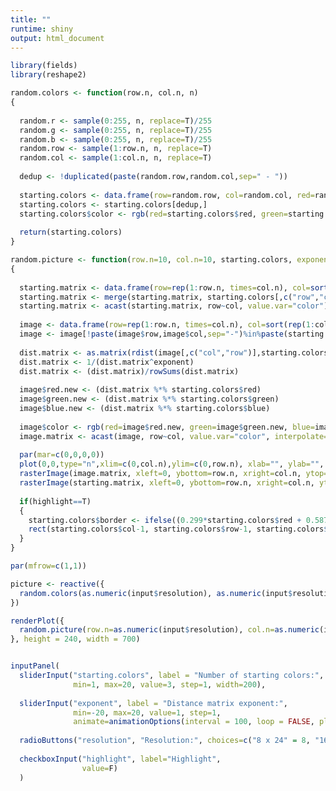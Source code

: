 ```yaml
---
title: ""
runtime: shiny
output: html_document
---
```


```r
library(fields)
library(reshape2)

random.colors <- function(row.n, col.n, n)
{
  
  random.r <- sample(0:255, n, replace=T)/255
  random.g <- sample(0:255, n, replace=T)/255
  random.b <- sample(0:255, n, replace=T)/255
  random.row <- sample(1:row.n, n, replace=T)
  random.col <- sample(1:col.n, n, replace=T)
  
  dedup <- !duplicated(paste(random.row,random.col,sep=" - "))
  
  starting.colors <- data.frame(row=random.row, col=random.col, red=random.r, green=random.g, blue=random.b) 
  starting.colors <- starting.colors[dedup,]
  starting.colors$color <- rgb(red=starting.colors$red, green=starting.colors$green, blue=starting.colors$blue)
  
  return(starting.colors)
}

random.picture <- function(row.n=10, col.n=10, starting.colors, exponent=1, interpolate=F, highlight=F)
{
  
  starting.matrix <- data.frame(row=rep(1:row.n, times=col.n), col=sort(rep(1:col.n, times=row.n)))
  starting.matrix <- merge(starting.matrix, starting.colors[,c("row","col","color")], by=c("row","col"), all.x=T, all.y=F)
  starting.matrix <- acast(starting.matrix, row~col, value.var="color")
  
  image <- data.frame(row=rep(1:row.n, times=col.n), col=sort(rep(1:col.n, times=row.n)))
  image <- image[!paste(image$row,image$col,sep="-")%in%paste(starting.colors$row,starting.colors$col,sep="-"),]
  
  dist.matrix <- as.matrix(rdist(image[,c("col","row")],starting.colors[,c("col","row")]))
  dist.matrix <- 1/(dist.matrix^exponent)
  dist.matrix <- (dist.matrix)/rowSums(dist.matrix)
  
  image$red.new <- (dist.matrix %*% starting.colors$red)
  image$green.new <- (dist.matrix %*% starting.colors$green)
  image$blue.new <- (dist.matrix %*% starting.colors$blue)
  
  image$color <- rgb(red=image$red.new, green=image$green.new, blue=image$blue.new, alpha=1, maxColorValue=1)
  image.matrix <- acast(image, row~col, value.var="color", interpolate=F)
  
  par(mar=c(0,0,0,0))
  plot(0,0,type="n",xlim=c(0,col.n),ylim=c(0,row.n), xlab="", ylab="", xaxt="n", yaxt="n", frame=F, xaxs="i", yaxs="i")
  rasterImage(image.matrix, xleft=0, ybottom=row.n, xright=col.n, ytop=0, interpolate=interpolate)
  rasterImage(starting.matrix, xleft=0, ybottom=row.n, xright=col.n, ytop=0, interpolate=F)
  
  if(highlight==T)
  {
    starting.colors$border <- ifelse((0.299*starting.colors$red + 0.587*starting.colors$green + 0.114*starting.colors$blue)>0.5,"#000000","#FFFFFF")
    rect(starting.colors$col-1, starting.colors$row-1, starting.colors$col, starting.colors$row, col=NA, border=starting.colors$border)
  }
}
```


```r
  
par(mfrow=c(1,1))

picture <- reactive({
  random.colors(as.numeric(input$resolution), as.numeric(input$resolution)*(3), input$starting.colors)
})

renderPlot({
  random.picture(row.n=as.numeric(input$resolution), col.n=as.numeric(input$resolution)*(3), starting.colors=picture(), exponent=input$exponent, interpolate=F, highlight=input$highlight)
}, height = 240, width = 700)


inputPanel(
  sliderInput("starting.colors", label = "Number of starting colors:",
              min=1, max=20, value=3, step=1, width=200),
  
  sliderInput("exponent", label = "Distance matrix exponent:",
              min=-20, max=20, value=1, step=1, 
              animate=animationOptions(interval = 100, loop = FALSE, playButton = NULL, pauseButton = NULL), width=200),
    
  radioButtons("resolution", "Resolution:", choices=c("8 x 24" = 8, "16 x 48" = 16, "30 x 96" = 32), selected=8),
  
  checkboxInput("highlight", label="Highlight",
                value=F)
  )
```



